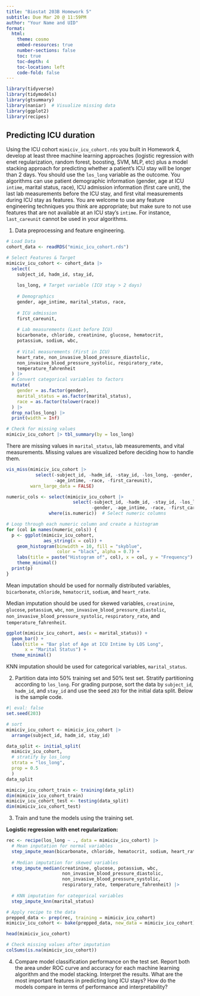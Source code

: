 ```yaml
---
title: "Biostat 203B Homework 5"
subtitle: Due Mar 20 @ 11:59PM
author: "Your Name and UID"
format:
  html:
    theme: cosmo
    embed-resources: true
    number-sections: false
    toc: true
    toc-depth: 4
    toc-location: left
    code-fold: false
---
```


```r
library(tidyverse)
library(tidymodels)
library(gtsummary)
library(naniar)  # Visualize missing data
library(ggplot2)
library(recipes)
```

## Predicting ICU duration

Using the ICU cohort `mimiciv_icu_cohort.rds` you built in Homework 4, develop at least three machine learning approaches (logistic regression with enet regularization, random forest, boosting, SVM, MLP, etc) plus a model stacking approach for predicting whether a patient's ICU stay will be longer than 2 days. You should use the `los_long` variable as the outcome. You algorithms can use patient demographic information (gender, age at ICU `intime`, marital status, race), ICU admission information (first care unit), the last lab measurements before the ICU stay, and first vital measurements during ICU stay as features. You are welcome to use any feature engineering techniques you think are appropriate; but make sure to not use features that are not available at an ICU stay's `intime`. For instance, `last_careunit` cannot be used in your algorithms. 


1. Data preprocessing and feature engineering.

```r
# Load Data
cohort_data <- readRDS("mimic_icu_cohort.rds")

# Select Features & Target
mimiciv_icu_cohort <- cohort_data |>
  select(
    subject_id, hadm_id, stay_id,
    
    los_long, # Target variable (ICU stay > 2 days)
    
    # Demographics
    gender, age_intime, marital_status, race,
    
    # ICU admission
    first_careunit,
    
    # Lab measurements (Last before ICU)
    bicarbonate, chloride, creatinine, glucose, hematocrit, 
    potassium, sodium, wbc,
    
    # Vital measurements (First in ICU)
    heart_rate, non_invasive_blood_pressure_diastolic, 
    non_invasive_blood_pressure_systolic, respiratory_rate, 
    temperature_fahrenheit
  ) |>
  # Convert categorical variables to factors
  mutate(
    gender = as.factor(gender),
    marital_status = as.factor(marital_status),
    race = as.factor(tolower(race))
  ) |>
  drop_na(los_long) |>
  print(width = Inf)
```

```r
# Check for missing values
mimiciv_icu_cohort |> tbl_summary(by = los_long)
```

There are missing values in `marital_status`, lab measurements, and vital measurements.
Missing values are visualized before deciding how to handle them.

```r
vis_miss(mimiciv_icu_cohort |>
           select(-subject_id, -hadm_id, -stay_id, -los_long, -gender, 
                  -age_intime, -race, -first_careunit), 
         warn_large_data = FALSE)
```

```r
numeric_cols <- select(mimiciv_icu_cohort |>
                         select(-subject_id, -hadm_id, -stay_id, -los_long, 
                                -gender, -age_intime, -race, -first_careunit), 
                where(is.numeric))  # Select numeric columns

# Loop through each numeric column and create a histogram
for (col in names(numeric_cols)) {
  p <- ggplot(mimiciv_icu_cohort, 
              aes_string(x = col)) +
    geom_histogram(binwidth = 10, fill = "skyblue", 
                   color = "black", alpha = 0.7) +
    labs(title = paste("Histogram of", col), x = col, y = "Frequency") +
    theme_minimal()
  print(p)
}
```

Mean imputation should be used for normally distributed variables, `bicarbonate`, `chloride`, `hematocrit`, `sodium`, and `heart_rate`.

Median imputation should be used for skewed variables, `creatinine`, `glucose`, `potassium`, `wbc`, `non_invasive_blood_pressure_diastolic`, `non_invasive_blood_pressure_systolic`, `respiratory_rate`, and `temperature_fahrenheit`.

```r
ggplot(mimiciv_icu_cohort, aes(x = marital_status)) +
  geom_bar() +
  labs(title = "Bar plot of Age at ICU Intime by LOS Long",
       x = "Marital Status") +
  theme_minimal()
```

KNN imputation should be used for categorical variables, `marital_status`.

2. Partition data into 50% training set and 50% test set. Stratify partitioning according to `los_long`. For grading purpose, sort the data by `subject_id`, `hadm_id`, and `stay_id` and use the seed `203` for the initial data split. Below is the sample code.
```r
#| eval: false
set.seed(203)

# sort
mimiciv_icu_cohort <- mimiciv_icu_cohort |>
  arrange(subject_id, hadm_id, stay_id)

data_split <- initial_split(
  mimiciv_icu_cohort, 
  # stratify by los_long
  strata = "los_long", 
  prop = 0.5
  )
data_split
```

```r
mimiciv_icu_cohort_train <- training(data_split)
dim(mimiciv_icu_cohort_train)
mimiciv_icu_cohort_test <- testing(data_split)
dim(mimiciv_icu_cohort_test)
```

3. Train and tune the models using the training set.

**Logistic regression with enet regularization:**


```r
rec <- recipe(los_long ~ ., data = mimiciv_icu_cohort) |>
  # Mean inputation for normal variables
  step_impute_mean(bicarbonate, chloride, hematocrit, sodium, heart_rate) |>
  
  # Median imputation for skewed variables
  step_impute_median(creatinine, glucose, potassium, wbc, 
                     non_invasive_blood_pressure_diastolic, 
                     non_invasive_blood_pressure_systolic, 
                     respiratory_rate, temperature_fahrenheit) |>
  
  # KNN imputation for categorical variables
  step_impute_knn(marital_status)

# Apply recipe to the data
prepped_data <- prep(rec, training = mimiciv_icu_cohort)
mimiciv_icu_cohort <- bake(prepped_data, new_data = mimiciv_icu_cohort)

head(mimiciv_icu_cohort)
```

```r

# Check missing values after imputation
colSums(is.na(mimiciv_icu_cohort))
```

4. Compare model classification performance on the test set. Report both the area under ROC curve and accuracy for each machine learning algorithm and the model stacking. Interpret the results. What are the most important features in predicting long ICU stays? How do the models compare in terms of performance and interpretability?
